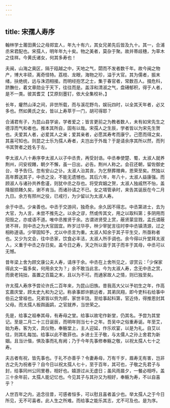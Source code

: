 ```yaml
---
---
---
```

title: 宋孺人寿序
---



翰林学士莆田黄公之母郑宜人，年九十有六，其女兄弟先后皆及九十。其一，合浦丞宋君配也。宋孺人，明年年九十矣。物之美者，莫杂于聚。故并蒂歧穗，为草木之佳祥。今黄氏诸女，何其多寿也！

夫闽，山海之奥区，隔于瓯越之中，天地之气，閟而不发者数千年。故今闽之物产，博大丰硕，离奇怪特。荔枝、龙眼，海物之珍，溢于大官。其为儒者，振末绪，扶绝统，远与洙泗相接。而明经抱艺之士，集于春官者，常数百人。掇危科，跻膴仕，着文章勋业于天下，往往而是。盖淳和清淑之气，盘礡郁积，得于人者，是不一类。彼其耆艾【艾原刻墨钉，依大全集校补。】

长年，癯然山泽之间，非世所载，而与溪花野鸟，娱玩四时，以全其天年者，必又多也。然如黄氏之女，皆以上寿萃于一门，胡可得耶？

合浦君有子，为昆山县学谕，学者爱之；皆言更前之为教者数人，未有如宋先生之德淳而气和者也。推本其所自，固有以哉。宋孺人之生辰，学者皆以为宋先生贺也。夫爱其人者，必爱其人之亲；爱其亲者，必愿其寿考而康宁。己愿而得之矣，其喜可知也。则昆之士乐为孺人寿者，夫岂出于外哉？于是请余序其所以然，而列书其贺者之姓名于左。

李太淑人八十寿序李太淑人以子中丞贵，再受封诰。中丞奉使楚、蜀，太淑人就养荆州，问安视饍，朝夕不懈，虽一日出，必告。荆州人称之。会召还朝，留佐御史台，寻予告归。忽有安山之讣。太淑人治其丧，为乞祭葬赠典，恩荣至矣。然独以高年葬送其子，中丞之没，不能无遗憾也。其后六年，年八十，太淑人益康强。而顾淑人与诸孙共养愈谨，则犹中丞之存也。将受宾姻之贺，太淑人独戚然不怡，盖降服损饍久矣，谢不肯当。而诸孙请之不已。女之壻管承时，来告其诞辰在今二月九日。余方有邢州之役，已戒行，为少留以为太淑人寿。

余于中丞。少亲善也。中丞于交游间，独奇余。余久因不得志。中丞第进士，去为大官，为人言，未尝不推先之。以余之谬，然或传其文，用之以取科第；多阴用而阳毁之，亦或语不道。唯中丞推贤于余。古谓进贤受上赏，蔽贤蒙显戮，孟氏谓蔽贤不祥，则中丞之为大官固宜。昨岁过华亭，林少宰犹言往时李中丞镇清源，过之相称道语。少宰固知予，尤以中丞言为重。太淑人知余于其子平生交，所亟称者也。又少为文会，往中丞家，饮食必丰洁，太淑人所手调也。余今得以升堂拜太淑人，义重于中丞之存日矣。盖今日之寿，天之所以啬于其子而丰于其母，中丞可以无憾。

昔年梁上舍为顾文康公夫人寿，请序于余。中丞在上舍所见之，谬赏云：「少保家得此文一篇多矣，何用余文为？」余不敢当此言。今为太淑人寿，念无中丞之赏，而衰老钝拙，虽置之百篇之末，且以为不可。而通家故人之情，则已独至矣。

许太孺人寿序予尝论许氏二百年来，为昆山旧族。昔我高大父以予初生之年，作高玄嘉庆堂，顾太史九和为之记。称承事郎许鹏远者，其弟凤翔，即今吏科右给事中伯云之曾祖也。兄弟皆以赀为郎，家世丰饶。至给事起科第，官近侍，得推恩封其父母。而太孺人板舆画鹢，之官就养，当世荣之。

先是，给事之祖奉其母，有寿母之堂。给事以故宅作新堂，仍其名。予尝为其堂记。至是二月二十三日诞辰，而明年则当七十之年。吾吴中之俗重寿诞。年至艾，始为寿。客为文，具仪物，奉觞堂上，主人迎延，作乐欢宴，以是为礼。自艾以往，则其礼每加。给事以此不敢菲也。乡进士王子敬，与太儒人之孙上舍君为新姻。且当计偕，惧及事而礼有阙；乃于今年先事修奉觞之敬，以祝太孺人七十之寿。

夫古者有祝，皆先事也。于礼不亦善乎？令妻寿母，万有千岁，眉寿无有害，岂非古之先为祝者乎？自今日以祝太孺人七十，至于百年，其可也，子敬之先君子与封，给事同州公同里巷，相好也。嬉游过从无虚日；虽风雨晨夕，一餐必相呼。盖三十余年前，太孺人能记忆也。今见其子与其孙又为相好，奉觞为寿，不以自喜乎？

人世百年之内，追念往昔，可感者恒多，可以慰且喜者盖少也。举太孺人之于今日所见，无不可喜者。此人生之所难。而给事之能乐其志，尤不可及也。是为序。